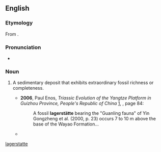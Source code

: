 {{also|Lagerstätte}}
==English==
{{wikipedia}}

===Etymology===
From {{bor|en|de|Lagerstätte|t=storage place}}.

===Pronunciation===
* {{a|UK}} {{IPA|/ˈlɑːɡəʃtɛtə/|lang=en}}

===Noun===
{{en-noun|lagerstätten}}

# {{lb|en|paleontology}} A sedimentary deposit that exhibits extraordinary fossil richness or completeness.
#* '''2006''', Paul Enos, ''Triassic Evolution of the Yangtze Platform in Guizhou Province, People's Republic of China'' [http://books.google.com/books?id=J2C1UkOSf2gC], {{ISBN|0813724171}}, page 84:
#*: A fossil '''lagerstätte''' bearing the "Guanling fauna" of Yin Gongzheng et al. (2000, p. 23) occurs 7 to 10 m above the base of the Wayao Formation...
#* {{quote-book|author=Danna Staaf|title=Squid Empire|publisher=ForeEdge|year=2017|isbn=9781611689235|page=121|passage=The Cretaceous Lebanese '''''Lagerstätten''''' have been especially generous with coleoid fossils.}}

[[Category:English terms spelled with Ä|lagerstatte]]